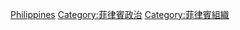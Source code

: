 [[Category:亚洲各国政治组织|Philippines]]
[[Category:菲律賓政治|Category:菲律賓政治]]
[[Category:菲律賓組織|Category:菲律賓組織]]
